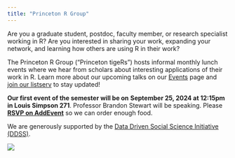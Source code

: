 ```yaml
---
title: "Princeton R Group"
---
```


Are you a graduate student, postdoc, faculty member, or research specialist working in R? Are you interested in sharing your work, expanding your network, and learning how others are using R in their work?

The Princeton R Group ("Princeton tigeRs") hosts informal monthly lunch events where we hear from scholars about interesting applications of their work in R. Learn more about our upcoming talks on our [Events](https://princeton-r-group.github.io/events.html) page and [join our listserv](https://princeton-r-group.github.io/getinvolved.html) to stay updated!

**Our first event of the semester will be on** **September 25, 2024 at 12:15pm in Louis Simpson 271**. Professor Brandon Stewart will be speaking. Please [**RSVP on AddEvent**](https://evt.to/egmahoihw) so we can order enough food.

We are generously supported by the [Data Driven Social Science Initiative (DDSS)](https://ddss.princeton.edu/events-and-workshops).

![](images/spirling-talk-photo.png){fig-alt="A professor shows code in the RStudio console to a full room of attendees" fig-align="center"}
